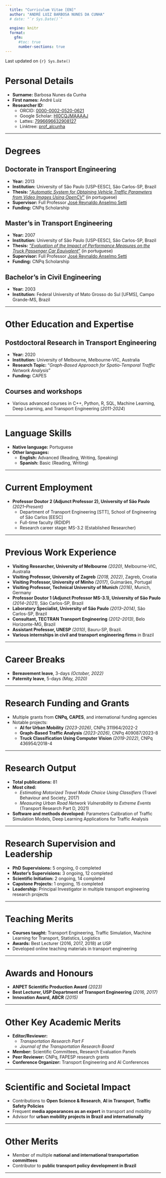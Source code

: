 ```yaml
---
  title: "Curriculum Vitae [EN]"
  author: "ANDRÉ LUIZ BARBOSA NUNES DA CUNHA"
  # date: "`r Sys.Date()`"
  
  engine: knitr
  format: 
    gfm:
      #toc: true
      number-sections: true
---
```

<!-- **ANDRÉ LUIZ BARBOSA NUNES DA CUNHA** -->

Last updated on `{r} Sys.Date()`

# Personal Details

- **Surname:** Barbosa Nunes da Cunha  
- **First names:** André Luiz 
- **Researcher ID:** 
    - ORCID: [0000-0002-0520-0621](https://orcid.org/0000-0002-0520-0621)
    - Google Scholar: [HI0CQJMAAAAJ](https://scholar.google.com.br/citations?user=HI0CQJMAAAAJ&hl=en)
    - Lattes: [7996696632908127](http://lattes.cnpq.br/7996696632908127)
    - Linktree: [prof_alcunha](https://linktr.ee/prof_alcunha)


---

# Degrees

## **Doctorate in Transport Engineering**  
- **Year:** 2013  
- **Institution:** University of São Paulo [USP-EESC], São Carlos-SP, Brazil  
- **Thesis:** ["*Automatic System for Obtaining Vehicle Traffic Parameters from Video Images Using OpenCV*"](https://doi.org/10.11606/T.18.2013.tde-19112013-165611) (in portuguese)
- **Supervisor:** Full Professor [José Reynaldo Anselmo Setti]( http://lattes.cnpq.br/1214389619505648)  
- **Funding:** CNPq Scholarship  

## **Master's in Transport Engineering**  
- **Year:** 2007  
- **Institution:** University of São Paulo [USP-EESC], São Carlos-SP, Brazil  
- **Thesis:** ["*Evaluation of the Impact of Performance Measures on the Truck Passenger Car Equivalent*"](https://doi.org/10.11606/D.18.2007.tde-27112007-094400) (in portuguese)
- **Supervisor:** Full Professor [José Reynaldo Anselmo Setti]( http://lattes.cnpq.br/1214389619505648)
- **Funding:** CNPq Scholarship  

## **Bachelor’s in Civil Engineering**  
- **Year:** 2003  
- **Institution:** Federal University of Mato Grosso do Sul [UFMS], Campo Grande-MS, Brazil

---

# Other Education and Expertise

## **Postdoctoral Research in Transport Engineering**  
- **Year:** 2020  
- **Institution:** University of Melbourne, Melbourne-VIC, Australia  
- **Research Topic:** "*Graph-Based Approach for Spatio-Temporal Traffic Network Analysis*"
- **Funding:** CAPES  

## **Courses and workshops**
- Various advanced courses in C++, Python, R, SQL, Machine Learning, Deep Learning, and Transport Engineering (*2011-2024*)  

---

# Language Skills

- **Native language:** Portuguese  
- **Other languages:**  
  - **English:** Advanced (Reading, Writing, Speaking)  
  - **Spanish:** Basic (Reading, Writing)  

---

# Current Employment

- **Professor Doutor 2 (Adjunct Professor 2), University of São Paulo** *(2021–Present)*  
  - Department of Transport Engineering [STT], School of Engineering of São Carlos [EESC]
  - Full-time faculty (RDIDP)  
  - Research career stage: MS-3.2 (Established Researcher)  

---

# Previous Work Experience

- **Visiting Researcher, University of Melbourne** *(2020)*, Melbourne-VIC, Australia  
- **Visiting Professor, University of Zagreb** *(2018, 2022)*, Zagreb, Croatia  
- **Visiting Professor, University of Minho** *(2017)*, Guimarães, Portugal
- **Visiting Professor, Technical University of Munich** *(2016)*, Munich, Germany
- **Professor Doutor 1 (Adjunct  Professor MS-3.1), University of São Paulo** *(2014–2021)*, São Carlos-SP, Brazil  
- **Laboratory Specialist, University of São Paulo** *(2013–2014)*, São Carlos-SP, Brazil  
- **Consultant, TECTRAN Transport Engineering** *(2012–2013)*, Belo Horizonte-MG, Brazil  
- **Assistant Professor, UNESP** *(2010)*, Bauru-SP, Brazil.  
- **Various internships in civil and transport engineering firms** in Brazil

---

# Career Breaks

- **Bereavement leave**, 3-days *(October, 2022)*
- **Paternity leave**, 5-days *(May, 2020)*


---

# Research Funding and Grants

- Multiple grants from **CNPq, CAPES**, and international funding agencies  
- Notable projects:  
  - **AI for Urban Mobility** *(2023-2026)*, CNPq 311964/2022-2
  - **Graph-Based Traffic Analysis** *(2023-2026)*, CNPq 409087/2023-8    
  - **Truck Classification Using Computer Vision** *(2019-2022)*, CNPq 436954/2018-4   

---

# Research Output

- **Total publications:** 81  
- **Most cited:**  
  - *Estimating Motorized Travel Mode Choice Using Classifiers* (Travel Behaviour and Society, 2017)  
  - *Measuring Urban Road Network Vulnerability to Extreme Events* (Transport Research Part D, 2021)  
- **Software and methods developed:** Parameters Calibration of Traffic Simulation Models, Deep Learning Applications for Traffic Analysis  
<!-- - **Patents:** Pending on AI-based traffic monitoring system   -->


<!-- ## Journal -->
<!-- 1. 2023 Oliveira, G.J.; Lavieri, P.S.; CUNHA, A.L., “Integrating a non-gridded space representation into a graph neural networks model for citywide short-term crash risk prediction”, Urban Informatics, v.2, n.7, 2023. [DOI: 10.1007/s44212-023-00032-6](https://doi.org/10.1007/s44212-023-00032-6) -->

<!-- 1. 2023 Fleury, M.P.; Kamakura, G.K.; Pitombo, C.S.; CUNHA, A.L.B.N. ; Silva, J.L., “Prediction of non-woven geotextiles’ reduction factors for damage caused by the drop of backfill materials”, Geotextiles and Geomembranes, n.1, p. 1 – 11, 2023. [DOI: 10.1016/j.geotexmem.2023.05.004](https://doi.org/10.1016/j.geotexmem.2023.05.004) -->

<!-- 1. 2022 Silva, F.A.; Bessa Jr, J.E.; Costa, A.L.; CUNHA, A.L. ; Velho, D.M.C., “Analysis of no-passing zones to assess the level of service on two-lane rural highways in Brazil”, Case Studies on Transport Policy, v. 10, n.1, p. 248 – 256, 2022. [DOI: 10.1016/j.cstp.2021.12.006](https://doi.org/10.1016/j.cstp.2021.12.006) -->

<!-- 1. 2021 Morelli, A.B.; CUNHA, A.L., “Measuring urban road network vulnerability to extreme events: an application for floods”, Transportation Research Part D: Transport and Environment,, v. 93, p. 1 – 11, 2021. [DOI: 10.1016/j.trd.2021.102770] -->

<!-- 1. 2021 Morelli, A.B.; CUNHA, A.L., “Verifying the vulnerability in transport networks: a graph theory approach”, Transportes, v. 29, n. 1, p. 161 - 172, 2021. [DOI: 10.14295/transportes.v29i1.2250] -->

<!-- 1. 2020 Martins, D.O.; Oliveira, G.J.M.; Moraes, F.R.; Silva, I.; CUNHA, A. L., “Geomatics data management system”, Revista Brasileira de Geomatica, v.8, p.056 - 069. [DOI: 10.3895/rbgeo.v8n1.10141] -->

<!-- 1. 2017 Lindner, A.; Pitombo, C.S.; CUNHA, A.L., “Estimating motorized travel mode choice using classifiers: An application for high-dimensional multicollinear data”, Travel Behaviour and Society, v.6, p.100 - 109. [DOI: 10.1016/j.tbs.2016.08.003] -->

<!-- 1. 2016 Andrade, G. R.; Pitombo, C.; CUNHA, A.L. ; Setti, J.R., “A Model for Estimating Free-Flow Speed on Brazilian Expressways”, Transportation Research Procedia, v.15, p.378-388. [DOI:10.1016/j.trpro.2016.06.032] -->

<!-- ## Chapter -->
<!-- 1. 2011 CUNHA, A.L. ; Setti, J.R., “Truck Equivalence Factors for Divided, Multilane Highways in Brazil”, In: 6th International Symposium on Highway Capacity and Quality of Service, Stockholm. Procedia Social and Behavioral Sciences, v.16. p.248-258. [DOI:10.1016/j.sbspro.2011.04.447] -->

<!-- 2. 2009 CUNHA, A.L. ; Bessa Junior, J.E.; Setti, J.R. , “Genetic Algorithm for the Calibration of Vehicle Performance Models of Microscopic Traffic Simulators”, In: Artificial Intelligence in Transportation and Urban Mobility (AITUM), 2009, Aveiro, Portugal. Lecture Notes in Computer Science: Progress in Artificial Intelligence, Berlin: Springer, v.5816. p.3 - 14. [DOI: 10.1007/978-3-642-04686-5 1] -->

<!-- ## Open Access -->
<!-- 1. 2024 Morelli, A.B.; CUNHA, A.L., “Incorporating Competition into Dual Accessibility Assessment: The Competitive Equilibrium Method”, In: arXiv. [arxiv.org/abs/2403.04879] -->

<!-- 2. 2023 Morelli, A.B.; CUNHA, A.L., “Resilience in Highways: Proposal of Roadway Redundancy Indicators and Application in Segments of the Brazilian Network”, In: arXiv. [arxiv.org/abs/2312.00731] -->

<!-- 3. 2023 Morelli, A.B.; Fiedler, A.C.; CUNHA, A.L., “A database of formal jobs georeferenced in Brazilian cities” (In portuguese), In: arXiv. [arxiv.org/abs/2303.09602] -->

<!-- 4. 2022 Marcomini, L.A.; CUNHA, A.L., “Truck Axle Detection with Convolution Neural Networks”, In: arXiv. [arxiv.org/abs/2204.01868] -->

<!-- 5. 2020 Morelli, A.B.; CUNHA, A.L., “Measuring urban resilience: a road network-oriented method”, In: arXiv. <arxiv.org/abs/1912.01739> -->

<!-- 6. 2018 Marcomini, L.A.; CUNHA, A.L., “A Comparison between Background Modelling Methods for -->
<!-- Vehicle Segmentation in Highway Traffic Videos”, In: arXiv. <arxiv.org/abs/1810.02835> -->


---

# Research Supervision and Leadership

- **PhD Supervisions:** 5 ongoing, 0 completed  
- **Master’s Supervisions:** 3 ongoing, 12 completed  
- **Scientific Initiation:** 2 ongoing, 14 completed
- **Capstone Projects:** 1 ongoing, 15 completed
- **Leadership:** Principal Investigator in multiple transport engineering research projects  

---

# Teaching Merits

- **Courses taught:** Transport Engineering, Traffic Simulation, Machine Learning for Transport, Statistics, Logistics  
- **Awards:** Best Lecturer (2016, 2017, 2018) at USP  
- Developed online teaching materials in transport engineering  

---

# Awards and Honours

- **ANPET Scientific Production Award** *(2023)*  
- **Best Lecturer, USP Department of Transport Engineering** *(2016, 2017)*  
- **Innovation Award, ABCR** *(2015)*  

---

# Other Key Academic Merits

- **Editor/Reviewer:**  
  - *Transportation Research Part F*  
  - *Journal of the Transportation Research Board*  
- **Member:** Scientific Committees, Research Evaluation Panels  
- **Peer Reviewer:** CNPq, FAPESP research grants  
- **Conference Organizer:** Transport Engineering and AI Conferences  

---

# Scientific and Societal Impact

- Contributions to **Open Science & Research**, **AI in Transport**, **Traffic Safety Policies**  
- Frequent **media appearances as an expert** in transport and mobility  
- Advisor for **urban mobility projects in Brazil and internationally**  

---

# Other Merits

- Member of multiple **national and international transportation committees**  
- Contributor to **public transport policy development in Brazil**  

---

<!-- # Appendices -->

<!-- - **Full list of publications available upon request**   -->
<!-- - **Links to open-access articles provided**   -->

